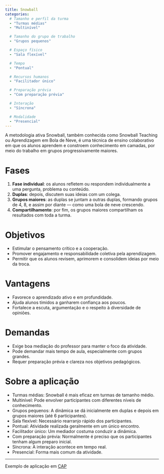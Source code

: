```yaml
---
title: Snowball
categories:
  # Tamanho e perfil da turma
  - "Turmas médias"
  - "Multinível"

  # Tamanho do grupo de trabalho
  - "Grupos pequenos"

  # Espaço físico
  - "Sala flexível"

  # Tempo
  - "Pontual"

  # Recursos humanos
  - "Facilitador único"

  # Preparação prévia
  - "Com preparação prévia"

  # Interação
  - "Síncrona"

  # Modalidade
  - "Presencial"
---
```



A metodologia ativa Snowball, também conhecida como Snowball Teaching ou Aprendizagem em Bola de Neve, é uma técnica de ensino colaborativo em que os alunos aprendem e constroem conhecimento em camadas, por meio do trabalho em grupos progressivamente maiores.


# Fases

1. **Fase individual**: os alunos refletem ou respondem individualmente a uma pergunta, problema ou conteúdo.
2. **Duplas**: depois, discutem suas ideias com um colega.
3. **Grupos maiores**: as duplas se juntam a outras duplas, formando grupos de 4, 8, e assim por diante — como uma bola de neve crescendo.
4. **Compartilhamento**: por fim, os grupos maiores compartilham os resultados com toda a turma.


# Objetivos

* Estimular o pensamento crítico e a cooperação.
* Promover engajamento e responsabilidade coletiva pela aprendizagem.
* Permitir que os alunos revisem, aprimorem e consolidem ideias por meio da troca.


# Vantagens

* Favorece o aprendizado ativo e em profundidade.
* Ajuda alunos tímidos a ganharem confiança aos poucos.
* Fortalece a escuta, argumentação e o respeito à diversidade de opiniões.


# Demandas

* Exige boa mediação do professor para manter o foco da atividade.
* Pode demandar mais tempo de aula, especialmente com grupos grandes.
* Requer preparação prévia e clareza nos objetivos pedagógicos.

# Sobre a aplicação

* Turmas médias: Snowball é mais eficaz em turmas de tamanho médio.
* Multinível: Pode envolver participantes com diferentes níveis de conhecimento.
* Grupos pequenos: A dinâmica se dá inicialmente em duplas e depois em grupos maiores (até 6 participantes).
* Sala flexível: Necessário rearranjo rápido dos participantes.
* Pontual: Atividade realizada geralmente em um único encontro.
* Facilitador único: Um mediador costuma conduzir a dinâmica.
* Com preparação prévia: Normalmente é preciso que os participantes tenham algum preparo inicial.
* Síncrona: A interação acontece em tempo real.
* Presencial: Forma mais comum da atividade.

---

Exemplo de aplicação em [CAP](/relatos/snowball-cap-nocoes-computacao.qmd)